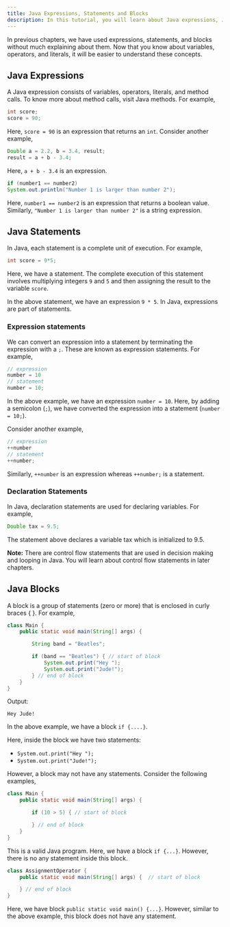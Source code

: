 ```yaml
---
title: Java Expressions, Statements and Blocks
description: In this tutorial, you will learn about Java expressions, Java statements, difference between expression and statement, and Java blocks with the help of examples.
---
```


In previous chapters, we have used expressions, statements, and blocks without much explaining about them. Now that you know about variables, operators, and literals, it will be easier to understand these concepts.

## Java Expressions

A Java expression consists of variables, operators, literals, and method calls. To know more about method calls, visit Java methods. For example,

```java
int score;
score = 90;
```

Here, `score = 90` is an expression that returns an `int`. Consider another example,

```java
Double a = 2.2, b = 3.4, result;
result = a + b - 3.4;
```

Here, `a + b - 3.4` is an expression.

```java
if (number1 == number2)
System.out.println("Number 1 is larger than number 2");
```

Here, `number1 == number2` is an expression that returns a boolean value. Similarly, `"Number 1 is larger than number 2"` is a string expression.

## Java Statements

In Java, each statement is a complete unit of execution. For example,

```java
int score = 9*5;
```

Here, we have a statement. The complete execution of this statement involves multiplying integers `9` and `5` and then assigning the result to the variable `score`.

In the above statement, we have an expression `9 * 5`. In Java, expressions are part of statements.

### Expression statements

We can convert an expression into a statement by terminating the expression with a `;`. These are known as expression statements. For example,

```java
// expression
number = 10
// statement
number = 10;
```

In the above example, we have an expression `number = 10`. Here, by adding a semicolon (`;`), we have converted the expression into a statement (`number = 10;`).

Consider another example,

```java
// expression
++number
// statement
++number;
```

Similarly, `++number` is an expression whereas `++number;` is a statement.

### Declaration Statements

In Java, declaration statements are used for declaring variables. For example,

```java
Double tax = 9.5;
```

The statement above declares a variable tax which is initialized to 9.5.

<Callout>

**Note:** There are control flow statements that are used in decision making and looping in Java. You will learn about control flow statements in later chapters.

</Callout>

## Java Blocks

A block is a group of statements (zero or more) that is enclosed in curly braces { }. For example,

```java
class Main {
    public static void main(String[] args) {

        String band = "Beatles";

        if (band == "Beatles") { // start of block
            System.out.print("Hey ");
            System.out.print("Jude!");
        } // end of block
    }
}
```

Output:

```plaintext
Hey Jude!
```

In the above example, we have a block `if {....}`.

Here, inside the block we have two statements:

- `System.out.print("Hey ");`
- `System.out.print("Jude!");`

However, a block may not have any statements. Consider the following examples,

```java
class Main {
    public static void main(String[] args) {

        if (10 > 5) { // start of block

        } // end of block
    }
}
```

This is a valid Java program. Here, we have a block `if {...}`. However, there is no any statement inside this block.

```java
class AssignmentOperator {
    public static void main(String[] args) {  // start of block

    } // end of block
}
```

Here, we have block `public static void main() {...}`. However, similar to the above example, this block does not have any statement.
